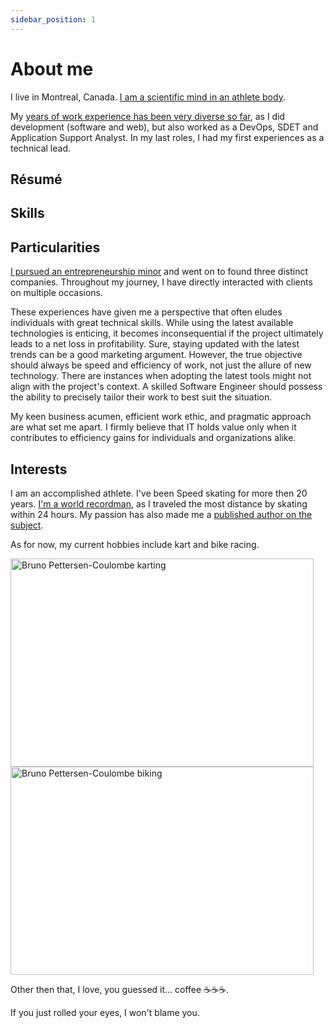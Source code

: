 ```yaml
---
sidebar_position: 1
---
```



# About me

I live in Montreal, Canada. [I am a scientific mind in an athlete body](https://passionpvss.blogspot.com/2017/06/scientist-mind-athlete-body.html).

My <a href="/docs/category/experiences/" target="_blank"><ExperienceTotal/> years of work experience has been very diverse so far</a>, as I did development (software and web), but also worked as a DevOps, SDET and Application Support Analyst. In my last roles, I had my first experiences as a technical lead.

## Résumé

<MarkdownLink
  to='https://registry.jsonresume.org/brunopc-net'
  text='Online 📃'
/>

<MarkdownLink
  to='https://registry.jsonresume.org/brunopc-net.json'
  text='JSON 📃'
/>

<MarkdownLink
  to='https://registry.jsonresume.org/brunopc-net.yaml'
  text='Yaml 📃'
/>

<MarkdownLink
  to='files/resume.pdf'
  text='PDF 📃'
/>

## Skills

<SkillTable />

## Particularities

[I pursued an entrepreneurship minor](/docs/education/entrepreneurship-minor) and went on to found three distinct companies. Throughout my journey, I have directly interacted with clients on multiple occasions.

These experiences have given me a perspective that often eludes individuals with great technical skills. While using the latest available technologies is enticing, it becomes inconsequential if the project ultimately leads to a net loss in profitability. Sure, staying updated with the latest trends can be a good marketing argument. However, the true objective should always be speed and efficiency of work, not just the allure of new technology. There are instances when adopting the latest tools might not align with the project's context. A skilled Software Engineer should possess the ability to precisely tailor their work to best suit the situation.

My keen business acumen, efficient work ethic, and pragmatic approach are what set me apart. I firmly believe that IT holds value only when it contributes to efficiency gains for individuals and organizations alike.

## Interests

I am an accomplished athlete. I've been Speed skating for more then 20 years. [I'm a world recordman](https://www-rollerenligne-com.translate.goog/rencontre-avec-bruno-pettersen-coulombe-vainqueur-solo-des-24h-rollers-de-montreal-canada/?_x_tr_sl=fr&_x_tr_tl=en&_x_tr_hl=fr&_x_tr_pto=wapp), as I traveled the most distance by skating within 24 hours. My passion has also made me a [published author on the subject](../static/files/Preview_Le_patinage_de_vitesse_courte_piste_2.pdf).

As for now, my current hobbies include kart and bike racing.

<div className="row">
  <div className="sideBySide">
    <a href="https://www.facebook.com/bruno.dorais.9">
      <img
        src={require('../static/img/Bruno-PC-karting.webp').default}
        alt="Bruno Pettersen-Coulombe karting"
        width="485"
        height="333"
      />
    </a>
  </div>
  <div className="sideBySide">
    <a href="https://ngrandphotography.com/">  
      <img
        src={require('../static/img/Bruno-PC-cycling.webp').default}
        alt="Bruno Pettersen-Coulombe biking"
        width="485"
        height="333"
      />
    </a>
  </div>
</div>

Other then that, I love, you guessed it… coffee ☕☕☕.

If you just rolled your eyes, I won't blame you.